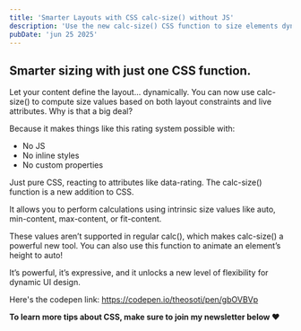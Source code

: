 ```yaml
---
title: 'Smarter Layouts with CSS calc-size() without JS'
description: 'Use the new calc-size() CSS function to size elements dynamically from layout and attribute values—no JS, just responsive, flexible UI.'
pubDate: 'jun 25 2025'
---
```



<Picture
	src="/short/07-2025/ratings-calc-size.gif"
	alt="Dynamic UI example using CSS calc-size() to adjust element size based on layout and attributes like data-rating"
	width="400"
	height="600"
	style="margin: 2em auto 1em auto; display: block; border: 4px solid var(--border)"
/>

## Smarter sizing with just one CSS function.

Let your content define the layout... dynamically.
You can now use calc-size() to compute size values based on both layout constraints and live attributes.
Why is that a big deal?

Because it makes things like this rating system possible with:

- No JS
- No inline styles
- No custom properties

Just pure CSS, reacting to attributes like data-rating.
The calc-size() function is a new addition to CSS.

It allows you to perform calculations using intrinsic size values like auto, min-content, max-content, or fit-content.

These values aren’t supported in regular calc(), which makes calc-size() a powerful new tool.
You can also use this function to animate an element’s height to auto!

It’s powerful, it’s expressive, and it unlocks a new level of flexibility for dynamic UI design.

Here's the codepen link: https://codepen.io/theosoti/pen/gbOVBVp

**To learn more tips about CSS, make sure to join my newsletter below ❤️**
